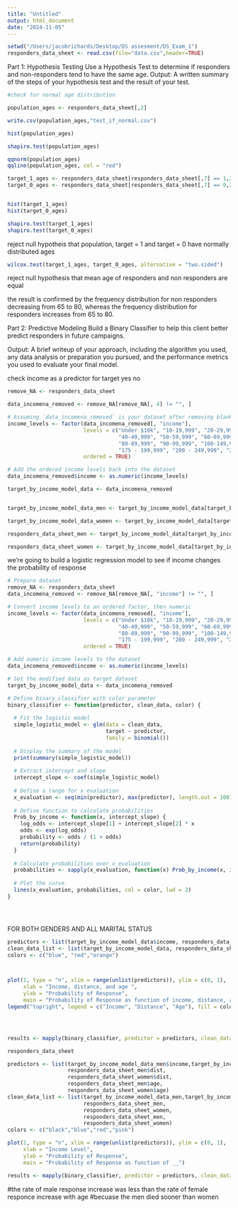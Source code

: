 ---
title: "Untitled"
output: html_document
date: "2024-11-05"
---
```{r}
setwd("/Users/jacobrichards/Desktop/DS assesment/DS_Exam_1")
responders_data_sheet <- read.csv(file="data.csv",header=TRUE)
```

Part 1: Hypothesis Testing
Use a Hypothesis Test to determine if responders and non-responders tend to have the same age.
Output: A written summary of the steps of your hypothesis test and the result of your test.


```{r}
#check for normal age distribution 

population_ages <- responders_data_sheet[,2]

write.csv(population_ages,"test_if_normal.csv")

hist(population_ages)

shapiro.test(population_ages)

qqnorm(population_ages)
qqline(population_ages, col = "red")

target_1_ages <- responders_data_sheet[responders_data_sheet[,7] == 1,2]
target_0_ages <- responders_data_sheet[responders_data_sheet[,7] == 0,2]


hist(target_1_ages)
hist(target_0_ages)

shapiro.test(target_1_ages)
shapiro.test(target_0_ages)

```
reject null hypotheis that population, target = 1 and target = 0 have normally distributed ages 

```{r}
wilcox.test(target_1_ages, target_0_ages, alternative = "two.sided")
```
reject null hypothesis that mean age of responders and non responders are equal 

the result is confirmed by the frequency distribution for non responders decreasing from 65 to 80, whereas
the frequency distribution for responders increases from 65 to 80. 





Part 2: Predictive Modeling
Build a Binary Classifier to help this client better predict responders in future campaigns. 

Output: A brief writeup of your approach, including the algorithm you used, any data analysis or preparation you pursued, and the performance metrics you used to evaluate your final model.


check income as a predictor for target yes no 
```{r}

remove_NA <- responders_data_sheet

data_incomena_removed <- remove_NA[remove_NA[, 4] != "", ]

# Assuming `data_incomena_removed` is your dataset after removing blank values in the income column
income_levels <- factor(data_incomena_removed[, "income"],
                        levels = c("Under $10k", "10-19,999", "20-29,999", "30-39,999",
                                   "40-49,999", "50-59,999", "60-69,999", "70-79,999",
                                   "80-89,999", "90-99,999", "100-149,999", "150 - 174,999",
                                   "175 - 199,999", "200 - 249,999", "250k+"),
                        ordered = TRUE)

# Add the ordered income levels back into the dataset
data_incomena_removed$income <- as.numeric(income_levels)

target_by_income_model_data <- data_incomena_removed


target_by_income_model_data_men <- target_by_income_model_data[target_by_income_model_data[,5]=="M",]

target_by_income_model_data_women <- target_by_income_model_data[target_by_income_model_data[,5]=="F",]

responders_data_sheet_men <- target_by_income_model_data[target_by_income_model_data[,5]=="M",]

responders_data_sheet_women <- target_by_income_model_data[target_by_income_model_data[,5]=="F",]
```

we're going to build a logistic regression model to see if income changes the probability of response 
```{r}

# Prepare dataset
remove_NA <- responders_data_sheet
data_incomena_removed <- remove_NA[remove_NA[, "income"] != "", ]

# Convert income levels to an ordered factor, then numeric
income_levels <- factor(data_incomena_removed[, "income"],
                        levels = c("Under $10k", "10-19,999", "20-29,999", "30-39,999",
                                   "40-49,999", "50-59,999", "60-69,999", "70-79,999",
                                   "80-89,999", "90-99,999", "100-149,999", "150 - 174,999",
                                   "175 - 199,999", "200 - 249,999", "250k+"),
                        ordered = TRUE)

# Add numeric income levels to the dataset
data_incomena_removed$income <- as.numeric(income_levels)

# Set the modified data as target dataset
target_by_income_model_data <- data_incomena_removed

# Define binary_classifier with color parameter
binary_classifier <- function(predictor, clean_data, color) {
  
  # Fit the logistic model
  simple_logistic_model <- glm(data = clean_data,
                               target ~ predictor,
                               family = binomial())
  
  # Display the summary of the model
  print(summary(simple_logistic_model))
  
  # Extract intercept and slope
  intercept_slope <- coef(simple_logistic_model)
  
  # Define a range for x evaluation
  x_evaluation <- seq(min(predictor), max(predictor), length.out = 100)
  
  # Define function to calculate probabilities
  Prob_by_income <- function(x, intercept_slope) {
    log_odds <- intercept_slope[1] + intercept_slope[2] * x
    odds <- exp(log_odds)
    probability <- odds / (1 + odds)
    return(probability)
  }
  
  # Calculate probabilities over x_evaluation
  probabilities <- sapply(x_evaluation, function(x) Prob_by_income(x, intercept_slope))
  
  # Plot the curve
  lines(x_evaluation, probabilities, col = color, lwd = 2)
}





```



FOR BOTH GENDERS AND ALL MARITAL STATUS 
```{r}

predictors <- list(target_by_income_model_data$income, responders_data_sheet$dist,responders_data_sheet$age) 
clean_data_list <- list(target_by_income_model_data, responders_data_sheet,responders_data_sheet)
colors <- c("blue", "red","orange") 



plot(1, type = "n", xlim = range(unlist(predictors)), ylim = c(0, 1),
     xlab = "Income, distance, and age ", 
     ylab = "Probability of Response", 
     main = "Probability of Response as function of income, distance, and age")
legend("topright", legend = c("Income", "Distance", "Age"), fill = colors)




results <- mapply(binary_classifier, predictor = predictors, clean_data = clean_data_list, color = colors)

```


```{r}

responders_data_sheet

predictors <- list(target_by_income_model_data_men$income,target_by_income_model_data_women$income,
                   responders_data_sheet_men$dist,
                   responders_data_sheet_women$dist,
                   responders_data_sheet_men$age,
                   responders_data_sheet_women$age) 
clean_data_list <- list(target_by_income_model_data_men,target_by_income_model_data_women,
                        responders_data_sheet_men,
                        responders_data_sheet_women,
                        responders_data_sheet_men,
                        responders_data_sheet_women)
colors <- c("black","blue","red","pink") 

plot(1, type = "n", xlim = range(unlist(predictors)), ylim = c(0, 1),
     xlab = "Income Level", 
     ylab = "Probability of Response", 
     main = "Probability of Response as function of __")

results <- mapply(binary_classifier, predictor = predictors, clean_data = clean_data_list, color = colors)


```
#the rate of male response increase was less than the rate of female responce increase with age 
#becuase the men died sooner than women 
